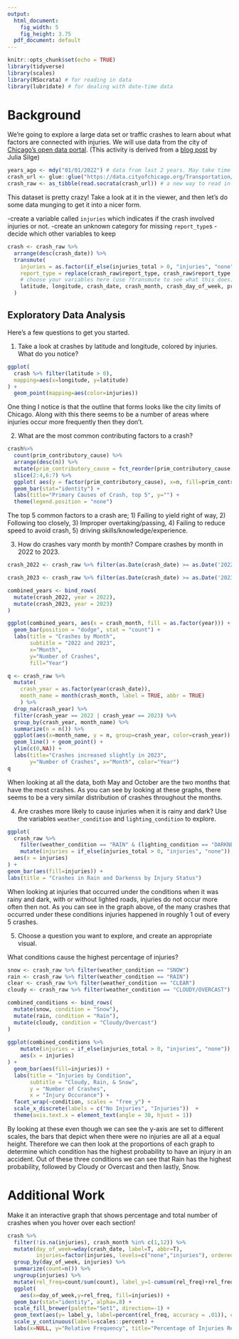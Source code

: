 ```yaml
---
output:
  html_document: 
    fig_width: 5
    fig_height: 3.75
  pdf_document: default
---
```

```r
knitr::opts_chunk$set(echo = TRUE)
library(tidyverse)
library(scales)
library(RSocrata) # for reading in data
library(lubridate) # for dealing with date-time data
```

# Background

We're going to explore a large data set or traffic crashes to learn about what factors are connected with injuries. We will use data from the city of [Chicago's open data portal](https://data.cityofchicago.org/Transportation/Traffic-Crashes-Crashes/85ca-t3if/about_data). (This activity is derived from a [blog post](https://juliasilge.com/blog/chicago-traffic-model/) by Julia Silge)

```r
years_ago <- mdy("01/01/2022") # data from last 2 years. May take time to load!
crash_url <- glue::glue("https://data.cityofchicago.org/Transportation/Traffic-Crashes-Crashes/85ca-t3if?$where=CRASH_DATE >= '{years_ago}'")
crash_raw <- as_tibble(read.socrata(crash_url)) # a new way to read in data, don't worry about it!
```

This dataset is pretty crazy! Take a look at it in the viewer, and then let's do some data munging to get it into a nicer form. 

  -create a variable called `injuries` which indicates if the crash involved injuries or not.
  -create an unknown category for missing `report_type`s
  -decide which other variables to keep
  
```r
crash <- crash_raw %>%
  arrange(desc(crash_date)) %>%
  transmute(
    injuries = as.factor(if_else(injuries_total > 0, "injuries", "none")),
    report_type = replace(crash_raw$report_type, crash_raw$report_type == "", "Unknown"),
    # choose your variables here (use ?transmute to see what this does)
    latitude, longitude, crash_date, crash_month, crash_day_of_week, prim_contributory_cause
  )
```


## Exploratory Data Analysis

Here's a few questions to get you started. 

1. Take a look at crashes by latitude and longitude, colored by injuries. What do you notice?

```r
ggplot(
  crash %>% filter(latitude > 0),
  mapping=aes(x=longitude, y=latitude)
) +
  geom_point(mapping=aes(color=injuries))
```
One thing I notice is that the outline that forms looks like the city limits of Chicago. Along with this there seems to be a number of areas where injuries occur more frequently then they don't.

2. What are the most common contributing factors to a crash?


```r
crash%>%
  count(prim_contributory_cause) %>%
  arrange(desc(n)) %>%
  mutate(prim_contributory_cause = fct_reorder(prim_contributory_cause, n)) %>% 
  slice(2:4,6:7) %>%
  ggplot( aes(y = factor(prim_contributory_cause), x=n, fill=prim_contributory_cause)) +
  geom_bar(stat="identity") +
  labs(title="Primary Causes of Crash, top 5", y="") +
  theme(legend.position = "none")
```
The top 5 common factors to a crash are; 1) Failing to yield right of way, 2) Following too closely, 3) Improper overtaking/passing, 4) Failing to reduce speed to avoid crash, 5) driving skills/knowledge/experience.

3. How do crashes vary month by month? Compare crashes by month in 2022 to 2023.

```r

crash_2022 <- crash_raw %>% filter(as.Date(crash_date) >= as.Date('2022-01-01') & as.Date(crash_date) <= as.Date('2022-12-31'))

crash_2023 <- crash_raw %>% filter(as.Date(crash_date) >= as.Date('2023-01-01') & as.Date(crash_date) <= as.Date('2023-12-31'))

combined_years <- bind_rows(
  mutate(crash_2022, year = 2022),
  mutate(crash_2023, year = 2023)
)

ggplot(combined_years, aes(x = crash_month, fill = as.factor(year))) +
  geom_bar(position = "dodge", stat = "count") +
  labs(title = "Crashes by Month", 
       subtitle = "2022 and 2023",
       x="Month",
       y="Number of Crashes",
       fill="Year")

q <- crash_raw %>%
  mutate(
    crash_year = as.factor(year(crash_date)),
    month_name = month(crash_month, label = TRUE, abbr = TRUE)
    ) %>%
  drop_na(crash_year) %>%
  filter(crash_year == 2022 | crash_year == 2023) %>%
  group_by(crash_year, month_name) %>%
  summarize(n = n()) %>%
  ggplot(aes(x=month_name, y = n, group=crash_year, color=crash_year)) +
  geom_line() + geom_point() +
  ylim(c(0,NA)) +
  labs(title="Crashes increased slightly in 2023",
       y="Number of Crashes", x="Month", color="Year")
q
```
When looking at all the data, both May and October are the two months that have the most crashes. As you can see by looking at these graphs, there seems to be a very similar distribution of crashes throughout the months.

4. Are crashes more likely to cause injuries when it is rainy and dark? Use the variables `weather_condition` and `lighting_condition` to explore.

```r
ggplot(
  crash_raw %>% 
    filter(weather_condition == "RAIN" & (lighting_condition == "DARKNESS" | lighting_condition == "DARKNESS, LIGHTED ROAD")) %>%
    mutate(injuries = if_else(injuries_total > 0, "injuries", "none")),
  aes(x = injuries)
) +
geom_bar(aes(fill=injuries)) +
labs(title = "Crashes in Rain and Darkenss by Injury Status")
```
When looking at injuries that occurred under the conditions when it was rainy and dark, with or without lighted roads, injuries do not occur more often then not. As you can see in the graph above, of the many crashes that occurred under these conditions injuries happened in roughly 1 out of every 5 crashes. 

5. Choose a question you want to explore, and create an appropriate visual.

What conditions cause the highest percentage of injuries?
```r
snow <- crash_raw %>% filter(weather_condition == "SNOW")
rain <- crash_raw %>% filter(weather_condition == "RAIN")
clear <- crash_raw %>% filter(weather_condition == "CLEAR")
cloudy <- crash_raw %>% filter(weather_condition == "CLOUDY/OVERCAST")

combined_conditions <- bind_rows(
  mutate(snow, condition = "Snow"),
  mutate(rain, condition = "Rain"),
  mutate(cloudy, condition = "Cloudy/Overcast")
)
  
ggplot(combined_conditions %>%
    mutate(injuries = if_else(injuries_total > 0, "injuries", "none")), 
    aes(x = injuries)
) +
  geom_bar(aes(fill=injuries)) +
  labs(title = "Injuries by Condition", 
       subtitle = "Cloudy, Rain, & Snow",
       y = "Number of Crashes",
       x = "Injury Occurance") +
  facet_wrap(~condition, scales = "free_y") +
  scale_x_discrete(labels = c("No Injuries", "Injuries"))  +
  theme(axis.text.x = element_text(angle = 30, hjust = 1))
```
By looking at these even though we can see the y-axis are set to different scales, the bars that depict when there were no injuries are all at a equal height. Therefore we can then look at the proportions of each graph to determine which condition has the highest probability to have an injury in an accident. Out of these three conditions we can see that Rain has the highest probability, followed by Cloudy or Overcast and then lastly, Snow.


# Additional Work
Make it an interactive graph that shows percentage and total number of crashes when you hover over each section!

```r
crash %>% 
  filter(!is.na(injuries), crash_month %in% c(1,12)) %>% 
  mutate(day_of_week=wday(crash_date, label=T, abbr=T),
         injuries=factor(injuries, levels=c("none","injuries"), ordered=T)) %>% 
  group_by(day_of_week, injuries) %>% 
  summarize(count=n()) %>% 
  ungroup(injuries) %>% 
  mutate(rel_freq=count/sum(count), label_y=1-cumsum(rel_freq)+rel_freq/2) %>% 
  ggplot(
    aes(x=day_of_week,y=rel_freq, fill=injuries)) +
  geom_bar(stat="identity", alpha=.8) +
  scale_fill_brewer(palette="Set1", direction=-1) +
  geom_text(aes(y= label_y, label=percent(rel_freq, accuracy = .01)), color="White") +
  scale_y_continuous(labels=scales::percent) +
  labs(x=NULL, y="Relative Frequency", title="Percentage of Injuries Relative to Each Day")
```


